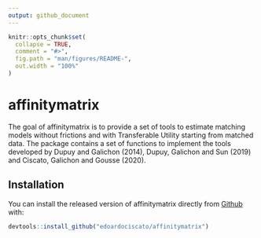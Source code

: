 ```yaml
---
output: github_document
---
```


<!-- README.md is generated from README.Rmd. Please edit that file -->

```r
knitr::opts_chunk$set(
  collapse = TRUE,
  comment = "#>",
  fig.path = "man/figures/README-",
  out.width = "100%"
)
```

# affinitymatrix

<!-- badges: start -->
<!-- badges: end -->

The goal of affinitymatrix is to provide a set of tools to estimate matching models without frictions and with Transferable Utility starting from matched data. The package contains a set of functions to implement the tools developed by Dupuy and Galichon (2014), Dupuy, Galichon and Sun (2019) and Ciscato, Galichon and Gousse (2020).

## Installation

<!-- You can install the released version of affinitymatrix from [CRAN](https://CRAN.R-project.org) with:

``` r
install.packages("affinitymatrix") 
```-->
You can install the released version of affinitymatrix directly from [Github](https://github.com/edoardociscato/affinitymatrix) with:

``` r
devtools::install_github("edoardociscato/affinitymatrix")
```
